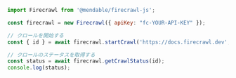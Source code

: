 ```js Node
import Firecrawl from '@mendable/firecrawl-js';

const firecrawl = new Firecrawl({ apiKey: "fc-YOUR-API-KEY" });

// クロールを開始する
const { id } = await firecrawl.startCrawl('https://docs.firecrawl.dev', { limit: 5 });

// クロールのステータスを取得する
const status = await firecrawl.getCrawlStatus(id);
console.log(status);
```
